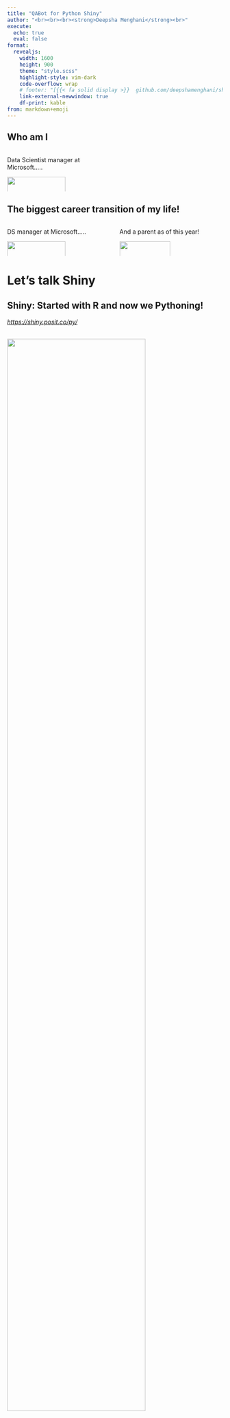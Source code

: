 ```yaml
---
title: "QABot for Python Shiny"
author: "<br><br><br><strong>Deepsha Menghani</strong><br>"
execute: 
  echo: true
  eval: false
format: 
  revealjs:
    width: 1600
    height: 900
    theme: "style.scss"
    highlight-style: vim-dark
    code-overflow: wrap
    # footer: "[{{< fa solid display >}}  github.com/deepshamenghani/shinypython_meetup](https://github.com/deepshamenghani/shinypython_meetup) [{{< fa brands mastodon >}} @deepshamenghani](https://fosstodon.org/@deepsha)"
    link-external-newwindow: true
    df-print: kable
from: markdown+emoji
---
```


## Who am I

::::: columns
::: {.column width="50%"}
Data Scientist manager at Microsoft.....

![](images/DeepshaMenghani.png){width="75%" fig-align="center" fig-alt="Self portrait."}
:::

::: {.column width="50%"}
:::
:::::

## The biggest career transition of my life!

::::: columns
::: {.column width="50%"}
DS manager at Microsoft.....

![](images/DeepshaMenghani.png){width="75%" fig-align="center" fig-alt="Self portrait."}
:::

::: {.column width="50%"}
And a parent as of this year!

![](images/fam.jpg){width="70%" fig-align="center" fig-alt="Deepsha's puppy and baby hanging."}
:::
:::::

# Let's talk Shiny

## Shiny: Started with R and now we Pythoning!

[*https://shiny.posit.co/py/*](https://shiny.posit.co/py/) <br><br>

![](images/shinypython.png){width="80%" fig-align="center" fig-alt="Shiny python dashboard example"}

# Who here has heard about ChatGPT?

# 

![](images/chatgptsun_gif.gif){width="100%" fig-align="center" fig-alt="Shiny python dashboard example"}

## How does it do that? 


::: {.fragment}

### To understand that, think of my 7 month old as a Generative AI system

![](images/mybaby.jpg){width="30%" fig-align="center" fig-alt="my baby"}

:::

## How does it do that? 


### To understand that, think of my 7 month old as a Generative AI system

<br>

![](images/twinkletwinkle.png){width="100%" fig-align="center" fig-alt="twinkle twinkle"}

## Imagine such a tool inside our Shiny application

::::: columns
::: {.column width="50%"}
![](images/shinyapp.gif){width="100%" fig-align="center" fig-alt="Shiny python dashboard example"}
:::

::: {.column width="50%"}
:::
:::::

## Steps to build it

:::::: columns
::: {.column width="50%"}
![](images/shinyapp.gif){width="100%" fig-align="center" fig-alt="Shiny python dashboard example"}
:::

:::: {.column width="50%"}
::: incremental
1.  Set up the Python environment
2.  Create an OpenAI account
3.  Build the chatbot
4.  Develop the application
:::
::::
::::::

# 1. Set up the Python environment

## Setting up environment

<br>

::: incremental
1.  Create a virtual environment for your project (just best practice)
2.  Install the required packages 
    ```md
    pip install shiny openai python-dotenv
    ```
3. Install Shiny for Python extension (For VSCode)

:::

# 2. Create an OpenAI account

## Create an account

Go to [https://platform.openai.com/](https://platform.openai.com/)

![](images/openai_platform.png){width="100%" fig-align="center" fig-alt="Sopen ai platform"}

## Get the API key

![](images/openai_apikeypage.png){width="100%" fig-align="center" fig-alt="openai api key"}

## 

![](images/guard-this-shit-with-your-life-always-do.gif){width="100%" fig-align="center" fig-alt="guard it"}

## Safeguard API key

<br>

::: {.fragment}
*env file* <br>

```md
OPENAI_API_KEY = "sk-xxxxxxxxxxxxxxxxxxxxxxxxxxxx"
```
:::

<hr>

::: {.fragment}
*gitignore file* <br>

```md
.env
```
:::

<hr>

::: {.fragment}
*Access it from your python file* <br>

```python
#| code-line-numbers: "|1-2|4|5|"
import os
import dotenv

dotenv.load_dotenv()
api_key=os.getenv('OPENAI_API_KEY')
```
:::

# 3. Build the chatbot

*conversationchatbot.py file* <br>

## Connect with OpenAI client

<br>

::: {.fragment}
*conversationchatbot.py file* <br>

```python
#| code-line-numbers: "|1|2-5|6|"
from openai import OpenAI
import os
import dotenv

dotenv.load_dotenv()
client = OpenAI(api_key=os.getenv('OPENAI_API_KEY'))
```
:::

## Build the conversation input for OpenAI call

::: {.fragment}
::: {.incremental}
Conversation input consists of: 

1.  The role of the chatbot (character + personality)
2.  The question input by the user
3.  The entire ongoing conversation thus far + the next question

:::
:::

::: {.fragment}
![](images/openaisendreceive.png){width="100%" fig-align="left" fig-alt="guard it"}

:::



## Build the conversation input for OpenAI call

::: {.fragment}
![](images/openaisendreceive.png){width="70%" fig-align="left" fig-alt="guard it"}

:::

::: {.fragment}

```python
conversation = [{"role": "system", "content": "You are an assistant."}]
```
:::

::: {.fragment}
![](images/print_convo_role.png){width="70%" fig-align="left" fig-alt="guard it"}

:::

::: {.fragment}

```python
#| code-line-numbers: "1|2|"
inputquestion = "Where is the moon?"
conversation.append({"role": "user", "content": inputquestion})
```
:::

::: {.fragment}
![](images/print_convo_user.png){width="70%" fig-align="left" fig-alt="guard it"}

:::


## Send API call with conversation context to get response

::: {.fragment}

*Chat completion format* <br>

```python
#| code-line-numbers: "|1|2|3|"
response = client.chat.completions.create(
        model="gpt-3.5-turbo",
        messages=conversation
    )
```

:::

::: {.fragment}

:::{.callout-caution title="response"}
ChatCompletion(id='chatcmpl-9uUJ1QzCnQP7tPji48AIal9LQ8Fpe', choices=[Choice(finish_reason='stop', index=0, logprobs=None, message=ChatCompletionMessage(content="The moon is currently in the sky, but its precise location will depend on your specific location and the time of day. If you would like to know the moon's current phase or position in the sky for your location, you can use a moon tracking app or website.", refusal=None, role='assistant', function_call=None, tool_calls=None))], created=1723249891, model='gpt-3.5-turbo-0125', object='chat.completion', service_tier=None, system_fingerprint=None, usage=CompletionUsage(completion_tokens=54, prompt_tokens=21, total_tokens=75))
:::

:::

## Send API call with conversation context to get response


*Pull out the response content* <br>

```python
assistant_response = response.choices[0].message.content
```

::: {.fragment}

:::{.callout-tip title="assistant_response"}
"The moon is currently in the sky, but its precise location will depend on your specific location and the time of day. If you would like to know the moon's current phase or position in the sky for your location, you can use a moon tracking app or website."
:::

:::

## Turn the API call into a function

::: {.fragment}


```python
#| code-line-numbers: "|1-3|5-6|8-9|11|12-13|15-19|21-22|24"
from openai import OpenAI
import os
import dotenv

dotenv.load_dotenv()
client = OpenAI(api_key=os.getenv('OPENAI_API'))

# Create a role instruction for the bot
conversation = [{"role": "system", "content": "You are an assistant."}]

def ask_question(inputquestion):
    # Append the user's question to the conversation array
    conversation.append({"role": "user","content": inputquestion})

    # Request gpt-3.5-turbo for chat completion or a response
    response = client.chat.completions.create(
        model="gpt-3.5-turbo",
        messages=conversation
    )

    # Access the response from the API to display it
    assistant_response = response.choices[0].message.content
    
    return assistant_response

```

:::

## Turn the API call into a function
*conversationchatbot.py file* <br>

::: {.fragment}

```python
ask_question("Where is the moon?")
```

:::


::: {.fragment}

:::{.callout-tip title="function output"}
"The moon is currently in the sky, but its precise location will depend on your specific location and the time of day. If you would like to know the moon's current phase or position in the sky for your location, you can use a moon tracking app or website."
:::

:::


# Let's create the Shiny application to serve this bot

## The basic app commands and structure to get started
::: columns
::: {.column width="35%"}
::: fragment
*Shiny create - -help* <br><br>
:::
:::

::: {.column width="65%"}
::: fragment
![](images/shinycreatehelp.png){width="100%" fig-align="center" fig-alt="Shiny python dashboard example"}
:::
:::
:::

## The code structure of a basic app

::: columns
::: {.column width="50%"}
*Shiny create -t basic-app* <br>

```python
#| code-line-numbers: "|1|3-7|9-12|14"
from shiny import App, render, ui

app_ui = ui.page_fluid(
    ui.panel_title("Hello Shiny!"),
    ui.input_slider("n", "N", 0, 100, 20),
    ui.output_text_verbatim("txt"),
)

def server(input, output, session):
    @render.text
    def txt():
        return f"n*2 is {input.n() * 2}"

app = App(app_ui, server)

```
:::

::: {.column width="50%"}

<br>
![](images/appbasic.png){width="100%" fig-align="center" fig-alt="Shiny python dashboard example"}
:::
:::

# Let's update the Shiny App for our QA bot

## Add a title


::: columns
::: {.column width="50%"}
*Shiny create -t basic-app* <br>

```python
#| code-line-numbers: "|1|3-9|11-14|"
from shiny import App, render, ui

app_ui = ui.page_fillable(
    ui.page_auto(
        # Title of the application
        ui.h1("Shiny Web Application Chatbot")
    )
)

def server(input, output, session):
    @render.text
    def txt():
        return ""

app = App(app_ui, server)

```
:::

::: {.column width="50%"}

<br>
![](images/shinytitle.png){width="100%" fig-align="center" fig-alt="Shiny python dashboard example"}
:::
:::

## Make the title pretty

::: columns
::: {.column width="50%"}
*Shiny create -t basic-app* <br>

```python
#| code-line-numbers: "|5-13|"
from shiny import App, render, ui

app_ui = ui.page_fillable(
    ui.page_auto(
        # Title of the application
        ui.h1("Shiny Web Application Chatbot", style="font-family: Arial, sans-serif; color: #0078B8; text-shadow: 2px 2px 4px #000000; font-size: 2.7em; text-align: center; padding: 20px;"),
    )
)

def server(input, output, session):
    @render.text
    def txt():
        return ""

app = App(app_ui, server)


```
:::

::: {.column width="50%"}

<br>
![](images/shinytitlestyled.png){width="100%" fig-align="center" fig-alt="Shiny python dashboard example"}
:::
:::

## Add a description

::: columns
::: {.column width="50%"}
*Shiny create -t basic-app* <br>

```python
#| code-line-numbers: "|5-13|"
from shiny import App, render, ui

app_ui = ui.page_fillable(
    ui.page_auto(
        # Title of the application
        ui.h1("Shiny Web Application Chatbot", style="font-family: Arial, sans-serif; color: #0078B8; text-shadow: 2px 2px 4px #000000; font-size: 2.7em; text-align: center; padding: 20px;"),
        # Description of the application
        ui.markdown("This application allows you to ask questions and get answers using a conversational AI model."),
    )
)

def server(input, output, session):
    @render.text
    def txt():
        return ""

app = App(app_ui, server)
```
:::

::: {.column width="50%"}

<br>
![](images/shinydesc){width="100%" fig-align="center" fig-alt="Shiny python dashboard example"}
:::
:::


## Add a box for user to input question

::: columns
::: {.column width="50%"}

```python
#| code-line-numbers: "|5-13|"
from shiny import App, render, ui

app_ui = ui.page_fillable(
    ui.page_auto(
        # Title of the application
        ui.h1("Shiny Web Application Chatbot", style="font-family: Arial, sans-serif; color: #0078B8; text-shadow: 2px 2px 4px #000000; font-size: 2.7em; text-align: center; padding: 20px;"),
        # Description of the application
        ui.markdown("This application allows you to ask questions and get answers using a conversational AI model."),
        # Text input for user to enter their question
        ui.input_text("question_input", "Please enter your question and press 'Send':", width="100%"),
    )
)

def server(input, output, session):
    @render.text
    def txt():
        return ""

app = App(app_ui, server)
```
:::

::: {.column width="50%"}

<br>
![](images/shinyuserinput.png){width="100%" fig-align="center" fig-alt="Shiny python dashboard example"}
:::
:::



## Add a send button

::: columns
::: {.column width="50%"}

```python
#| code-line-numbers: "|5-13|"
from shiny import App, render, ui

app_ui = ui.page_fillable(
    ui.page_auto(
        # Title of the application
        ui.h1("Shiny Web Application Chatbot", style="font-family: Arial, sans-serif; color: #0078B8; text-shadow: 2px 2px 4px #000000; font-size: 2.7em; text-align: center; padding: 20px;"),
        # Description of the application
        ui.markdown("This application allows you to ask questions and get answers using a conversational AI model."),
        # Text input for user to enter their question
        ui.input_text("question_input", "Please enter your question and press 'Send':", width="100%"),
        # Button to send the question
        ui.input_action_button("send_button", "Send", class_="btn-primary"),    
    )
)

def server(input, output, session):
    @render.text
    def txt():
        return ""

app = App(app_ui, server)
```
:::

::: {.column width="50%"}

<br>
![](images/shinysendbutton.png){width="100%" fig-align="center" fig-alt="Shiny python dashboard example"}
:::
:::

## Add an area for the answer to appear

::: columns
::: {.column width="50%"}

```python
#| code-line-numbers: "|5-13|"
from shiny import App, render, ui

app_ui = ui.page_fillable(
    ui.page_auto(
        # Title of the application
        ui.h1("Shiny Web Application Chatbot", style="font-family: Arial, sans-serif; color: #0078B8; text-shadow: 2px 2px 4px #000000; font-size: 2.7em; text-align: center; padding: 20px;"),
        # Description of the application
        ui.markdown("This application allows you to ask questions and get answers using a conversational AI model."),
        # Text input for user to enter their question
        ui.input_text("question_input", "Please enter your question and press 'Send':", width="100%"),
        # Button to send the question
        ui.input_action_button("send_button", "Send", class_="btn-primary"), 
        # Card to display the answer
        ui.card(
            ui.output_text("answer_output", inline=True),
            style="white-space: pre-wrap; width: 100%; margin: 3; padding: 10px;"
        )   
    )
)

def server(input, output, session):
    @render.text
    def txt():
        return ""

app = App(app_ui, server)
```
:::

::: {.column width="50%"}

<br>
![](images/shinyanswerarea.png){width="100%" fig-align="center" fig-alt="Shiny python dashboard example"}
:::
:::


## Update the server to get response from OpenAI

::: columns
::: {.column width="50%"}

```python
#| code-line-numbers: "|5-13|"
from shiny import App, render, ui, reactive
import conversationchatbot  

app_ui = ui.page_fillable(
    ui.page_auto(
        # Title of the application
        ui.h1("Shiny Web Application Chatbot", style="font-family: Arial, sans-serif; color: #0078B8; text-shadow: 2px 2px 4px #000000; font-size: 2.7em; text-align: center; padding: 20px;"),
        # Description of the application
        ui.markdown("This application allows you to ask questions and get answers using a conversational AI model."),
        # Text input for user to enter their question
        ui.input_text("question_input", "Please enter your question and press 'Send':", width="100%"),
        # Button to send the question
        ui.input_action_button("send_button", "Send", class_="btn-primary"), 
        # Card to display the answer
        ui.card(
            ui.output_text("answer_output", inline=True),
            style="white-space: pre-wrap; width: 100%; margin: 3; padding: 10px;"
        )   
    )
)

def server(input, output, session):
    # Define the output for the answer
    @output
    @render.text
    @reactive.event(input.send_button, ignore_none=False)
    def answer_output():
        # Get the user's question from the input
        question = input.question_input()
        if question:
            # Get the response from the conversational AI model using the provided API key
            response = conversationchatbot.ask_question(question)
            return response
        else:
            # Return placeholder text if no question is entered
            return "....."

app = App(app_ui, server)

```
:::

::: {.column width="50%"}

<br>
![](images/shinyquestionanswer_gif.gif){width="100%" fig-align="center" fig-alt="Shiny python dashboard example"}
:::
:::

# The chatbot is ready and served through our shiny application. You did it!

# Now, let's have the user input their API key in the Shiny dashboard

## Update conversation chatbot function

### Original function with user question input as parameter

::: {.fragment}


```python
#| code-line-numbers: "|1-3|5-6|8-9|11|12-13|15-19|21-22|24"
from openai import OpenAI
import os
import dotenv

dotenv.load_dotenv()
client = OpenAI(api_key=os.getenv('OPENAI_API'))

# Create a role instruction for the bot
conversation = [{"role": "system", "content": "You are an assistant."}]

def ask_question(inputquestion):
    # Append the user's question to the conversation array
    conversation.append({"role": "user","content": inputquestion})

    # Request gpt-3.5-turbo for chat completion or a response
    response = client.chat.completions.create(
        model="gpt-3.5-turbo",
        messages=conversation
    )

    # Access the response from the API to display it
    assistant_response = response.choices[0].message.content
    
    return assistant_response

```

:::

## Update conversation chatbot function

### Add API key as input parameter to the function

::: {.fragment}


```python
#| code-line-numbers: "|1-3|5-6|8-9|11|12-13|15-19|21-22|24"
from openai import OpenAI
import os
import dotenv

dotenv.load_dotenv()

# Create an instruction for the bot
conversation = [{"role": "system", "content": "You are an assistant."}]

def ask_question(inputquestion, api_key):
    # Initialize the OpenAI client with the provided API key
    client = OpenAI(api_key=api_key)

    # Append the user's question to the conversation array
    conversation.append({"role": "user", "content": inputquestion})

    # Request gpt-3.5-turbo for chat completion or a response
    response = client.chat.completions.create(
        model="gpt-3.5-turbo",
        messages=conversation
    )

    # Access the response from the API to display it
    assistant_response = response.choices[0].message.content

    return assistant_response

```

:::

## Update conversation chatbot function

### Test the function

::: {.fragment}

```python
ask_question(
    "Where is the moon?"
)
```
:::


::: {.fragment}

:::{.callout-warning title="Error"}
TypeError: ask_question() missing 1 required positional argument: 'api_key'
:::

:::

::: {.fragment}

```python
ask_question(
    "Where is the moon?", 
    os.getenv('OPENAI_API_KEY')
)
```
:::


::: {.fragment}

:::{.callout-tip title="function output"}
"The moon is currently in the sky, orbiting around Earth. Its exact position in the sky will depend on your location and the current time. If you are looking for more specific information about the moon's position, you can use a stargazing app or website to track its location in real-time."
:::

:::


## Update the app for API key input

::: columns
::: {.column width="50%"}

```python
#| code-line-numbers: "|5-13|"
from shiny import App, render, ui, reactive
import conversationchatbot  

app_ui = ui.page_fillable(
    ui.page_auto(
        # Title of the application
        ui.h1("Shiny Web Application Chatbot", style="font-family: Arial, sans-serif; color: #0078B8; text-shadow: 2px 2px 4px #000000; font-size: 2.7em; text-align: center; padding: 20px;"),
        # Description of the application
        ui.markdown("This application allows you to ask questions and get answers using a conversational AI model."),
        # Click the button to add the API key
        ui.card(ui.input_action_button("apikey", "Enter OpenAI API Key to get started", class_="btn-warning")), 
        # Text input for user to enter their question
        ui.input_text("question_input", "Please enter your question and press 'Send':", width="100%"),
        # Button to send the question
        ui.input_action_button("send_button", "Send", class_="btn-primary"), 
        # Card to display the answer
        ui.card(
            ui.output_text("answer_output", inline=True),
            style="white-space: pre-wrap; width: 100%; margin: 3; padding: 10px;"
        )   
    )
)

def server(input, output, session):
    # Define the output for the answer
    @output
    @render.text
    @reactive.event(input.send_button, ignore_none=False)
    def answer_output():
        # Get the user's question from the input
        question = input.question_input()
        if question:
            # Get the response from the conversational AI model using the provided API key
            response = conversationchatbot.ask_question(question)
            return response
        else:
            # Return placeholder text if no question is entered
            return "....."

app = App(app_ui, server)

```
:::

::: {.column width="50%"}

<br>
![](images/shinyenterapikeybutton.png){width="100%" fig-align="center" fig-alt="Shiny python dashboard example"}
:::
:::


## Update the app for API key input

::: columns
::: {.column width="50%"}

```python
#| code-line-numbers: "|5-13|"
from shiny import App, render, ui, reactive
import conversationchatbot  

app_ui = ui.page_fillable(
    ui.page_auto(
        # Title of the application
        ui.h1("Shiny Web Application Chatbot", style="font-family: Arial, sans-serif; color: #0078B8; text-shadow: 2px 2px 4px #000000; font-size: 2.7em; text-align: center; padding: 20px;"),
        # Description of the application
        ui.markdown("This application allows you to ask questions and get answers using a conversational AI model."),
        # Click the button to add the API key
        ui.card(ui.input_action_button("apikey", "Enter OpenAI API Key to get started", class_="btn-warning")), 
        # Text input for user to enter their question
        ui.input_text("question_input", "Please enter your question and press 'Send':", width="100%"),
        # Button to send the question
        ui.input_action_button("send_button", "Send", class_="btn-primary"), 
        # Card to display the answer
        ui.card(
            ui.output_text("answer_output", inline=True),
            style="white-space: pre-wrap; width: 100%; margin: 3; padding: 10px;"
        )   
    )
)

def server(input, output, session):
    # Define the output for the answer
    @output
    @render.text
    @reactive.event(input.send_button, ignore_none=False)
    def answer_output():
        # Get the user's question from the input
        question = input.question_input()
        if question:
            # Get the response from the conversational AI model using the provided API key
            response = conversationchatbot.ask_question(question)
            return response
        else:
            # Return placeholder text if no question is entered
            return "....."

app = App(app_ui, server)


```
:::

::: {.column width="50%"}

<br>
![](images/shinyapikeymissing.png){width="100%" fig-align="center" fig-alt="Shiny python dashboard example"}
:::
:::

## Clean up the API key error

::: columns
::: {.column width="50%"}

```python
#| code-line-numbers: "|5-13|"
from shiny import App, render, ui, reactive
import conversationchatbot  

app_ui = ui.page_fillable(
    ui.page_auto(
        # Title of the application
        ui.h1("Shiny Web Application Chatbot", style="font-family: Arial, sans-serif; color: #0078B8; text-shadow: 2px 2px 4px #000000; font-size: 2.7em; text-align: center; padding: 20px;"),
        # Description of the application
        ui.markdown("This application allows you to ask questions and get answers using a conversational AI model."),
        # Click the button to add the API key
        ui.card(ui.input_action_button("apikey", "Enter OpenAI API Key to get started", class_="btn-warning")), 
        # Text input for user to enter their question
        ui.input_text("question_input", "Please enter your question and press 'Send':", width="100%"),
        # Button to send the question
        ui.input_action_button("send_button", "Send", class_="btn-primary"), 
        # Card to display the answer
        ui.card(
            ui.output_text("answer_output", inline=True),
            style="white-space: pre-wrap; width: 100%; margin: 3; padding: 10px;"
        )   
    )
)

def server(input, output, session):
    # Define the output for the answer
    @output
    @render.text
    @reactive.event(input.send_button, ignore_none=False)
    def answer_output():
        # Get the user's question from the input
        question = input.question_input()
        if question:
            # Check if the API key has been provided
            if not input.apikey(): 
                return "Please input your OpenAI API key"
            else: 
                # Get the response from the conversational AI model using the provided API key
                response = conversationchatbot.ask_question(question, api_key=input.password())
                return response
        else:
            # Return placeholder text if no question is entered
            return "....."

app = App(app_ui, server)

```
:::

::: {.column width="50%"}

<br>
![](images/shinyapikeymissingclean.png){width="100%" fig-align="center" fig-alt="Shiny python dashboard example"}
:::
:::


## Create a modal for user to input API key

::: columns
::: {.column width="50%"}

```python
#| code-line-numbers: "|5-13|"
from shiny import App, render, ui, reactive
import conversationchatbot  

app_ui = ui.page_fillable(
    ui.page_auto(
        # Title of the application
        ui.h1("Shiny Web Application Chatbot", style="font-family: Arial, sans-serif; color: #0078B8; text-shadow: 2px 2px 4px #000000; font-size: 2.7em; text-align: center; padding: 20px;"),
        # Description of the application
        ui.markdown("This application allows you to ask questions and get answers using a conversational AI model."),
        # Click the button to add the API key
        ui.card(ui.input_action_button("apikey", "Enter OpenAI API Key to get started", class_="btn-warning")), 
        # Text input for user to enter their question
        ui.input_text("question_input", "Please enter your question and press 'Send':", width="100%"),
        # Button to send the question
        ui.input_action_button("send_button", "Send", class_="btn-primary"), 
        # Card to display the answer
        ui.card(
            ui.output_text("answer_output", inline=True),
            style="white-space: pre-wrap; width: 100%; margin: 3; padding: 10px;"
        )   
    )
)

def server(input, output, session):
    # Display a modal for API key input when the 'apikey' input is triggered
    @reactive.effect
    @reactive.event(input.apikey)
    def _():
        m = ui.modal(  
            # Input field for the OpenAI API key
            ui.input_password("password", "OpenAI API key:"),
            # Button to connect to OpenAI
            ui.input_action_button("connect", "Connect to OpenAI"),
            easy_close=True,  
            footer=None,  
        )  
        ui.modal_show(m)  # Show the modal
        
    # Remove the modal when the 'connect' button is pressed
    @reactive.effect  
    @reactive.event(input.connect)  
    def __():  
        ui.modal_remove()  # Hide the modal
    
    # Define the output for the answer
    @output
    @render.text
    @reactive.event(input.send_button, ignore_none=False)
    def answer_output():
        # Get the user's question from the input
        question = input.question_input()
        if question:
            # Check if the API key has been provided
            if not input.apikey(): 
                return "Please input your OpenAI API key"
            else: 
                # Get the response from the conversational AI model using the provided API key
                response = conversationchatbot.ask_question(question, api_key=input.password())
                return response
        else:
            # Return placeholder text if no question is entered
            return "....."

app = App(app_ui, server)

```
:::

::: {.column width="50%"}

<br>
![](images/shinyapikeymodalexit_gif.gif){width="100%" fig-align="center" fig-alt="Shiny python dashboard example"}
:::
:::

## I know that was a lot of information!!!

<br>

![](images/taylorscreaming.gif){width="100%" fig-align="center" fig-alt="TSwift screaming"}

# And there is more you can do with chatbots in Shiny

# Such as make it answer questions using your own dashboard documentation

## Resources

-   **Everything related to this presentation**
    -   [Short Link to presentation - https://bit.ly/shinyforpythonslides](https://bit.ly/shinyforpythonslides)
    -   [Shiny code](https://www.apreshill.com/blog/2022-04-we-dont-talk-about-quarto/)
    -   ["Who is the Goodest Doggy" App]()
-   **Additional Peeps, resources and events to follow**
    -   [Gordon Shotwell](https://www.linkedin.com/in/gshotwell/)
    -   [Upcoming Shiny Express webinar by Winston Chang](https://www.linkedin.com/posts/rachaeldempsey_were-so-excited-to-share-a-quicker-and-simpler-activity-7166453499340259328-__Me?utm_source=share&utm_medium=member_desktop)
    -   [Shiny for python documentation](https://shiny.posit.co/py/docs/overview.html)
    -   [Deploying Shiny for Python application](https://shiny.posit.co/py/docs/deploy.html)

## Let's connect

::: columns
::: {.column width="50%"}

Mastodon: [\@deepsha](https://fosstodon.org/@deepsha)

LinkedIn: [deepshamenghani](https://bit.ly/deepshamenghani)

Github: [deepshamenghani](https://github.com/deepshamenghani/)

<br> 

### Github repo qr code
[![](images/bit.ly_chatbot_shiny_python.png){style="max-" fig-alt="QR code to slides." fig-align="left" height="300"}](https://bit.ly/chatbot_shiny_python)
:::

::: {.column width="50%"}
![](images/DeepshaMenghani.png){height="600"}
:::
:::

